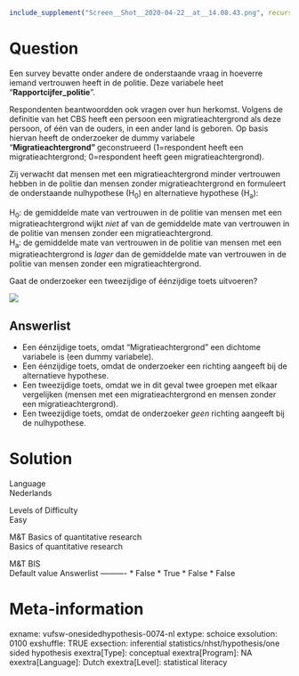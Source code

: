 ```r
include_supplement("Screen__Shot__2020-04-22__at__14.08.43.png", recursive = TRUE)
```

Question
========
Een survey bevatte onder andere de onderstaande vraag in hoeverre iemand
vertrouwen heeft in de politie. Deze variabele heet
“**Rapportcijfer\_politie**”.  
  
Respondenten beantwoordden ook vragen over hun herkomst. Volgens de
definitie van het CBS heeft een persoon een migratieachtergrond als deze
persoon, of één van de ouders, in een ander land is geboren. Op basis
hiervan heeft de onderzoeker de dummy variabele
"**Migratieachtergrond" **geconstrueerd (1=respondent heeft een
migratieachtergrond; 0=respondent heeft geen migratieachtergrond).  
  
Zij verwacht dat mensen met een migratieachtergrond minder vertrouwen
hebben in de politie dan mensen zonder migratieachtergrond en formuleert
de onderstaande nulhypothese (H<sub>0</sub>) en alternatieve hypothese
(H<sub>a</sub>):  
  
H<sub>0</sub>: de gemiddelde mate van vertrouwen in de politie van
mensen met een migratieachtergrond wijkt *niet *af van de gemiddelde
mate van vertrouwen in de politie van mensen zonder een
migratieachtergrond.  
H<sub>a</sub>: de gemiddelde mate van vertrouwen in de politie van
mensen met een migratieachtergrond is* lager* dan de gemiddelde mate van
vertrouwen in de politie van mensen zonder een migratieachtergrond.  
  
Gaat de onderzoeker een tweezijdige of éénzijdige toets uitvoeren?  
  
![](Screen__Shot__2020-04-22__at__14.08.43.png)

Answerlist
----------
* Een éénzijdige toets, omdat "Migratieachtergrond" een dichtome variabele
  is (een dummy variabele).
* Een éénzijdige toets, omdat de onderzoeker een richting aangeeft bij de
  alternatieve hypothese.
* Een tweezijdige toets, omdat we in dit geval twee groepen met elkaar
  vergelijken (mensen met een migratieachtergrond en mensen zonder een
  migratieachtergrond).
* Een tweezijdige toets, omdat de onderzoeker *geen* richting aangeeft bij
  de nulhypothese.

Solution
========











Language  
Nederlands

Levels of Difficulty  
Easy

M&T Basics of quantitative research  
Basics of quantitative research

M&T BIS  
Default value
Answerlist
----------
* False
* True
* False
* False

Meta-information
================
exname: vufsw-onesidedhypothesis-0074-nl
extype: schoice
exsolution: 0100
exshuffle: TRUE
exsection: inferential statistics/nhst/hypothesis/one sided hypothesis
exextra[Type]: conceptual
exextra[Program]: NA
exextra[Language]: Dutch
exextra[Level]: statistical literacy

